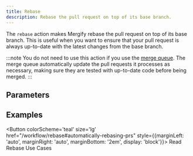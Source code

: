 ```yaml
---
title: Rebase
description: Rebase the pull request on top of its base branch.
---
```



The `rebase` action makes Mergify rebase the pull request on top of its base
branch. This is useful when you want to ensure that your pull request is always
up-to-date with the latest changes from the base branch.

:::note
  You do not need to use this action if you use the [merge
  queue](/merge-queue). The merge queue automatically update the pull requests
  it processes as necessary, making sure they are tested with up-to-date code
  before being merged.
:::

## Parameters

<ActionOptionsTable def='RebaseActionModel'/>

## Examples

<Button colorScheme='teal' size='lg' href="/workflow/rebase#automatically-rebasing-prs"
style={{marginLeft: 'auto', marginRight: 'auto', marginBottom: '2em', display: 'block'}}>
  Read Rebase Use Cases
</Button>
